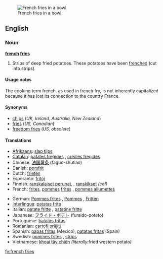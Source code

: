[[Image:Pommes-1.jpg|thumb|French fries in a bowl.]]
==English==

===Noun===
{{wikipedia}}
'''[[french]] [[fries]]'''

# {{context|mostly|_|US|Canada}} Strips of deep fried potatoes.  These potatoes have been [[frenched]] (cut into strips).

====Usage notes====
The cooking term french, as used in french fry, is not inherently capitalized because it has lost its connection to the country France.

====Synonyms====
*[[chips]] (''UK, Ireland, Australia, New Zealand'')
*[[fries]] (''US, Canadian'')
*[[freedom fries]] (''US, obsolete'')

====Translations====
{{trans-top|deep fried strips of potato}}
*[[Afrikaans]]: [[slap tjips]]
*[[Catalan]]: [[patates fregides]] {{f}}, [[creïlles fregides]] {{f}}
*Chinese: [[法国薯条]] (faguo-shutiao)
*Danish: [[pomfrit]] {{c}}
*Dutch: [[frieten]]
*Esperanto: [[fritoj]]
*Finnish: [[ranskalaiset perunat]], {{t|fi|ranskanperunat}}, [[ranskikset]] ''(col)''
*French: [[frites]], [[pomme]]s [[frites]] {{f|p}}, [[pommes allumettes]] {{f}}
{{trans-mid}}
*German: [[Pommes frites]] {{f|p}}, [[Pommes]] {{f|p}}, [[Fritten]] {{f|p}}
*[[Interlingua]]: [[patatas frite]]
*Italian: [[patate fritte]] {{f|p}}, [[patatine fritte]] {{f|p}}
*Japanese: [[フライド・ポテト]] (furaido-poteto)
*Portuguese: [[batatas fritas]]
*Romanian: [[cartofi prăjiţi]] {{m|p}}
*Spanish: [[papas fritas]] (Mexico), [[patatas fritas]] (Spain)
*Swedish: [[pommes frites]] {{c}}, [[strips]] {{p}}
*Vietnamese: [[khoai tây chiên]] ''(literally: ''fried western potato'')''
{{trans-bottom}}

[[fy:french fries]]